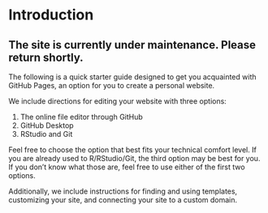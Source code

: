 # Introduction {.unnumbered}

## The site is currently under maintenance. Please return shortly.

The following is a quick starter guide designed to get you acquainted with GitHub Pages, an option for you to create a personal website.

We include directions for editing your website with three options:

1. The online file editor through GitHub
2. GitHub Desktop
3. RStudio and Git

Feel free to choose the option that best fits your technical comfort level. If you are already used to R/RStudio/Git, the third option may be best for you. If you don't know what those are, feel free to use either of the first two options.

Additionally, we include instructions for finding and using templates, customizing your site, and connecting your site to a custom domain.
